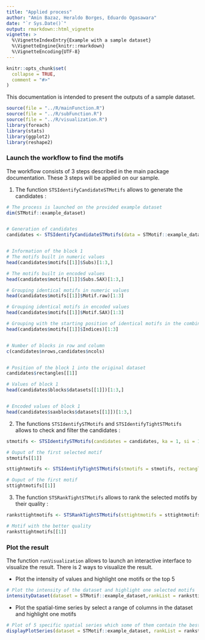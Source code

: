 ```yaml
---
title: "Applied process"
author: "Amin Bazaz, Heraldo Borges, Eduardo Ogasawara"
date: "`r Sys.Date()`"
output: rmarkdown::html_vignette
vignette: >
  %\VignetteIndexEntry{Example with a sample dataset}
  %\VignetteEngine{knitr::rmarkdown}
  %\VignetteEncoding{UTF-8}
---
```


```r
knitr::opts_chunk$set(
  collapse = TRUE,
  comment = "#>"
)
```


This documentation is intended to present the outputs of a sample dataset.

```r
source(file = "../R/mainFunction.R")
source(file = "../R/subFunction.R")
source(file = "../R/visualization.R")
library(foreach)
library(stats)
library(ggplot2)
library(reshape2)
```

### Launch the workflow to find the motifs

The workflow consists of 3 steps described in the main package documentation.
These 3 steps will be applied on our sample.

 1. The function `STSIdentifyCandidateSTMotifs` allows to generate the candidates :

```r

# The process is launched on the provided example dataset
dim(STMotif::example_dataset)


# Generation of candidates
candidates <- STSIdentifyCandidateSTMotifs(data = STMotif::example_dataset, tslice = 25, sslice = 10, alpha = 7, window_size = 3)


# Information of the block 1
# The motifs built in numeric values
head(candidates$motifs[[1]]$Subs)[1:3,]

# The motifs built in encoded values
head(candidates$motifs[[1]]$Subs.SAX)[1:3,]

# Grouping identical motifs in numeric values
head(candidates$motifs[[1]]$Motif.raw)[1:3]

# Grouping identical motifs in encoded values
head(candidates$motifs[[1]]$Motif.SAX)[1:3]

# Grouping with the starting position of identical motifs in the combined series
head(candidates$motifs[[1]]$Indices)[1:3]


# Number of blocks in row and column
c(candidates$nrows,candidates$ncols)


# Position of the block 1 into the original dataset
candidates$rectangles[[1]]

# Values of block 1
head(candidates$blocks$datasets[[1]])[1:3,]


# Encoded values of block 1
head(candidates$saxblocks$datasets[[1]])[1:3,]
```
 

 2. The functions `STSIdentifySTMotifs` and `STSIdentifyTightSTMotifs` allows to check and filter the candidates :
 
```r
stmotifs <- STSIdentifySTMotifs(candidates = candidates, ka = 1, si = 1)

# Ouput of the first selected motif
stmotifs[[1]]
``` 
```r
sttightmotifs <- STSIdentifyTightSTMotifs(stmotifs = stmotifs, rectangles = candidates$rectangles)

# Ouput of the first motif
sttightmotifs[[1]]
``` 
 
 3. The function `STSRankTightSTMotifs` allows to rank the selected motifs by their quality :
 
```r
ranksttightmotifs <- STSRankTightSTMotifs(sttightmotifs = sttightmotifs)

# Motif with the better quality
ranksttightmotifs[[1]]
```


### Plot the result

The function `runVisualization` allows to launch an interactive interface to visualize the result.
There is 2 ways to visualize the result.

- Plot the intensity of values and highlight one motifs or the top 5

```r
# Plot the intensity of the dataset and highlight one selected motifs
intensityDataset(dataset = STMotif::example_dataset,rankList = ranksttightmotifs,rank = 1,alpha = 7)
```

- Plot the spatial-time series by select a range of columns in the dataset and highlight one motifs

```r
# Plot of 5 specific spatial series which some of them contain the best motif.
displayPlotSeries(dataset = STMotif::example_dataset, rankList = ranksttightmotifs ,rank = 1 ,space = c(1,2,5:7))
```
